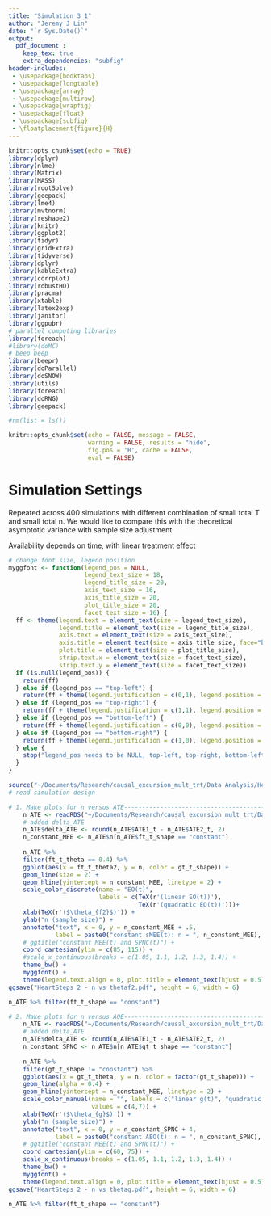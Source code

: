 ```yaml
---
title: "Simulation 3_1"
author: "Jeremy J Lin"
date: "`r Sys.Date()`"
output: 
  pdf_document :
    keep_tex: true
    extra_dependencies: "subfig"
header-includes:
 - \usepackage{booktabs}
 - \usepackage{longtable}
 - \usepackage{array}
 - \usepackage{multirow}
 - \usepackage{wrapfig}
 - \usepackage{float}
 - \usepackage{subfig}
 - \floatplacement{figure}{H}
---
```


```r
knitr::opts_chunk$set(echo = TRUE)
library(dplyr)
library(nlme)
library(Matrix)
library(MASS)
library(rootSolve)
library(geepack)
library(lme4)
library(mvtnorm)
library(reshape2)
library(knitr)
library(ggplot2)
library(tidyr)
library(gridExtra)
library(tidyverse)
library(dplyr)
library(kableExtra)
library(corrplot)
library(robustHD)
library(pracma)
library(xtable)
library(latex2exp)
library(janitor)
library(ggpubr)
# parallel computing libraries
library(foreach)
#library(doMC)
# beep beep 
library(beepr)
library(doParallel)
library(doSNOW)
library(utils)
library(foreach)
library(doRNG)
library(geepack)
```

```r
#rm(list = ls())

knitr::opts_chunk$set(echo = FALSE, message = FALSE, 
                      warning = FALSE, results = "hide", 
                      fig.pos = 'H', cache = FALSE, 
                      eval = FALSE)
```

<!-- Functions -->

# Simulation Settings 

Repeated across 400 simulations with different combination of small total T and small total n.
We would like to compare this with the theoretical asymptotic variance with sample size adjustment

Availability depends on time, with linear treatment effect 

\begin{align*}
  Y_{i, t, 1} | H_t, A_t &= I_{(A_{i,t} = 1)} \beta_1 + I_{(A_{i,t} = 2)} \beta_2 + 1 + \epsilon_{i,t}\\
  A_{i,t} &= \{0, 1, 2\}\\
  P(A_t = 0 |H_t) &=\tilde{p_0}  = 0.2\\
  P(A_t = 1 |H_t) &=\tilde{p_1}  = 0.5\\
  P(A_t = 2 |H_t) &=\tilde{p_2}  = 0.3\\
  P(I_t = 0.5)\\
  \beta_1 &= 0.1\\
  \beta_2 &= 0.4
\end{align*}

```r
# change font size, legend position
myggfont <- function(legend_pos = NULL,
                     legend_text_size = 18,
                     legend_title_size = 20,
                     axis_text_size = 16,
                     axis_title_size = 20,
                     plot_title_size = 20,
                     facet_text_size = 16) {
  ff <- theme(legend.text = element_text(size = legend_text_size),
              legend.title = element_text(size = legend_title_size),
              axis.text = element_text(size = axis_text_size),
              axis.title = element_text(size = axis_title_size, face="bold"),
              plot.title = element_text(size = plot_title_size),
              strip.text.x = element_text(size = facet_text_size),
              strip.text.y = element_text(size = facet_text_size))
  if (is.null(legend_pos)) {
    return(ff)
  } else if (legend_pos == "top-left") {
    return(ff + theme(legend.justification = c(0,1), legend.position = c(0,1)))
  } else if (legend_pos == "top-right") {
    return(ff + theme(legend.justification = c(1,1), legend.position = c(1,1)))
  } else if (legend_pos == "bottom-left") {
    return(ff + theme(legend.justification = c(0,0), legend.position = c(0,0)))
  } else if (legend_pos == "bottom-right") {
    return(ff + theme(legend.justification = c(1,0), legend.position = c(1,0)))
  } else {
    stop("legend_pos needs to be NULL, top-left, top-right, bottom-left, or bottom-right.")
  }
}
```


```r
source("~/Documents/Research/causal_excursion_mult_trt/Data Analysis/HeartStep/Sample Size calculation /functions_util.R")
# read simulation design 
```


```r
# 1. Make plots for n versus ATE------------------------------------------------
    n_ATE <- readRDS("~/Documents/Research/causal_excursion_mult_trt/Data Analysis/HeartStep/Sample Size calculation /n_vs_thetaf.RDS")
    # added delta_ATE
    n_ATE$delta_ATE <- round(n_ATE$ATE1_t - n_ATE$ATE2_t, 2) 
    n_constant_MEE <- n_ATE$n[n_ATE$ft_t_shape == "constant"]
    
    n_ATE %>%
    filter(ft_t_theta == 0.4) %>% 
    ggplot(aes(x = ft_t_theta2, y = n, color = gt_t_shape)) +
    geom_line(size = 2) +
    geom_hline(yintercept = n_constant_MEE, linetype = 2) +
    scale_color_discrete(name = "EO(t)",
                         labels = c(TeX(r'(linear EO(t))'),
                                    TeX(r'(quadratic EO(t))')))+
    xlab(TeX(r'($\theta_{f2}$)')) +
    ylab("n (sample size)") +
    annotate("text", x = 0, y = n_constant_MEE + .5, 
             label = paste0("constant sMEE(t): n = ", n_constant_MEE), size = 5) +
    # ggtitle("constant MEE(t) and SPNC(t)") +
    coord_cartesian(ylim = c(85, 115)) +
    #scale_x_continuous(breaks = c(1.05, 1.1, 1.2, 1.3, 1.4)) +
    theme_bw() + 
    myggfont() +
    theme(legend.text.align = 0, plot.title = element_text(hjust = 0.5),legend.position = "top")
ggsave("HeartSteps 2 - n vs thetaf2.pdf", height = 6, width = 6)

n_ATE %>% filter(ft_t_shape == "constant")
```


```r
# 2. Make plots for n versus AOE------------------------------------------------
    n_ATE <- readRDS("~/Documents/Research/causal_excursion_mult_trt/Data Analysis/HeartStep/Sample Size calculation /n_vs_thetag.RDS")
    # added delta_ATE
    n_ATE$delta_ATE <- round(n_ATE$ATE1_t - n_ATE$ATE2_t, 2) 
    n_constant_SPNC <- n_ATE$n[n_ATE$gt_t_shape == "constant"]
    
    n_ATE %>%
    filter(gt_t_shape != "constant") %>% 
    ggplot(aes(x = gt_t_theta, y = n, color = factor(gt_t_shape))) +
    geom_line(alpha = 0.4) +
    geom_hline(yintercept = n_constant_MEE, linetype = 2) +
    scale_color_manual(name = "", labels = c("linear g(t)", "quadratic g(t)"),
                       values = c(4,7)) +
    xlab(TeX(r'($\theta_{g}$)')) +
    ylab("n (sample size)") +
    annotate("text", x = 0, y = n_constant_SPNC + 4, 
             label = paste0("constant AEO(t): n = ", n_constant_SPNC), size = 5) +
    # ggtitle("constant MEE(t) and SPNC(t)") +
    coord_cartesian(ylim = c(60, 75)) +
    scale_x_continuous(breaks = c(1.05, 1.1, 1.2, 1.3, 1.4)) +
    theme_bw() + 
    myggfont() +
    theme(legend.text.align = 0, plot.title = element_text(hjust = 0.5), legend.position = "top")
ggsave("HeartSteps 2 - n vs thetag.pdf", height = 6, width = 6)

n_ATE %>% filter(ft_t_shape == "constant")
```